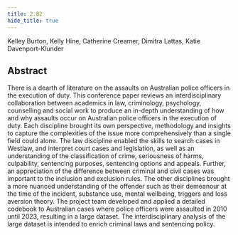 ```yaml
---
title: 2.B2
hide_title: true
---
```


<AbstractHeader sKey='id2_B2'>
Kelley Burton, Kelly Hine, Catherine Creamer, Dimitra Lattas, Katie Davenport-Klunder
</AbstractHeader>

## Abstract
There is a dearth of literature on the assaults on Australian police officers in the execution of
duty. This conference paper reviews an interdisciplinary collaboration between academics in
law, criminology, psychology, counselling and social work to produce an in-depth understanding
of how and why assaults occur on Australian police officers in the execution of duty. Each
discipline brought its own perspective, methodology and insights to capture the complexities of
the issue more comprehensively than a single field could alone. The law discipline enabled the
skills to search cases in Westlaw, and interpret court cases and legislation, as well as an
understanding of the classification of crime, seriousness of harms, culpability, sentencing
purposes, sentencing options and appeals. Further, an appreciation of the difference between
criminal and civil cases was important to the inclusion and exclusion rules. The other disciplines
brought a more nuanced understanding of the offender such as their demeanour at the time of the
incident, substance use, mental wellbeing, triggers and loss aversion theory. The project team
developed and applied a detailed codebook to Australian cases where police officers were
assaulted in 2010 until 2023, resulting in a large dataset. The interdisciplinary analysis of the
large dataset is intended to enrich criminal laws and sentencing policy.
